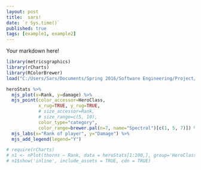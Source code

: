 ```yaml
---
layout: post
title:  sars!
date: `r Sys.time()`
published: true
tags: [example1, example2]
---
```


Your markdown here!

```r
library(metricsgraphics)
library(rCharts)
library(RColorBrewer)
load("C:/Users/Sars/Documents/Spring 2016/Software Engineering/Project/probable-adventure/_source/sars/heroStats.RData")
```
<!-- blog_gen() -->

```r

heroStats %>%
  mjs_plot(x=Rank, y=damage) %>%
  mjs_point(color_accessor=HeroClass,
            x_rug=TRUE, y_rug=TRUE,
            # size_accessor=Rank,
            # size_range=c(5, 10),
            color_type="category",
            color_range=brewer.pal(n=7, name="Spectral")[c(1, 5, 7)]) %>%
  mjs_labs(x="Rank of player", y="Damage") %>% 
  mjs_add_legend(legend="Y")


```
<!-- n1$save('mychart2.html', standalone = TRUE) -->
```r
# require(rCharts)
# n1 <- nPlot(thorns ~ Rank, data = heroStats[1:100,], group='HeroClass', type = "scatterChart")
# n1$show('inline', include_assets = TRUE, cdn = TRUE)
```



<!-- babes23 -->
<!-- getwd() -->

